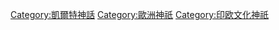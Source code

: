 [[Category:凱爾特神話|Category:凱爾特神話]]
[[Category:歐洲神祇|Category:歐洲神祇]]
[[Category:印欧文化神祇|Category:印欧文化神祇]]